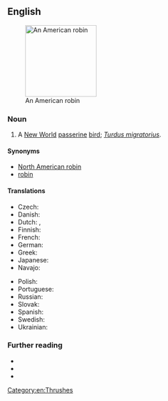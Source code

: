 ==English==
[[Image:American Robin 2006.jpg|thumb|160px|An American robin]]

===Noun===
{{en-noun}}

# A [[New World]] [[passerine]] [[bird]]; ''[[Turdus migratorius]]''.

====Synonyms====
* [[North American robin]]
* [[robin]]

====Translations====
{{trans-top|''Turdus migratorius''}}
* Czech: {{t|cs|drozd stěhovavý}}
* Danish: {{t-needed|da}}
* Dutch: {{t+|nl|roodborstlijster|f}}, {{t|nl|Amerikaanse roodborstlijster|f}}
* Finnish: {{t+|fi|punarintarastas}}
* French: {{t+|fr|merle d'Amérique|m}}
* German: {{t-needed|de}}
* Greek: {{t|el|αμερικανικός κοκκινολαίμης|m}}
* Japanese: {{t-needed|ja}}
* Navajo: {{t|nv|téél halchíʼí}}
{{trans-mid}}
* Polish: {{t-needed|pl}}
* Portuguese: {{t|pt|tordo americano|m}}
* Russian: {{t|ru|стра́нствующий дрозд|m}}
* Slovak: {{t-needed|sk}}
* Spanish: {{t-needed|es}}
* Swedish: {{t+|sv|vandringstrast|c}}
* Ukrainian: {{t-needed|uk}}
{{trans-bottom}}

===Further reading===
* {{pedia}}
* {{specieslite|Turdus migratorius|i=1}}
* {{comcatlite|Turdus migratorius|i=1}}

[[Category:en:Thrushes]]
